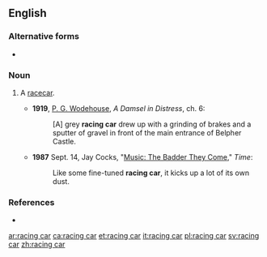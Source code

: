 ==English==

===Alternative forms===
* {{l|en|racing-car}}

===Noun===
{{en-noun|head=[[racing]] [[car]]}}

# {{lb|en|automotive|motor racing}} A [[racecar]].
#* '''1919''', [[w:P. G. Wodehouse|P. G. Wodehouse]], ''A Damsel in Distress'', ch. 6:
#*: [A] grey '''racing car''' drew up with a grinding of brakes and a sputter of gravel in front of the main entrance of Belpher Castle.
#* '''1987''' Sept. 14, Jay Cocks, "[http://www.time.com/time/magazine/article/0,9171,965452,00.html Music: The Badder They Come]," ''Time'':
#*: Like some fine-tuned '''racing car''', it kicks up a lot of its own dust.

===References===
* {{R:OneLook}}

[[ar:racing car]]
[[ca:racing car]]
[[et:racing car]]
[[it:racing car]]
[[pl:racing car]]
[[sv:racing car]]
[[zh:racing car]]